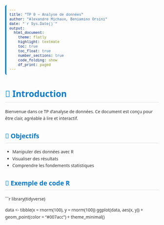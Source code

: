 ```yaml
---
title: "TP 0 — Analyse de données"
author: "Alexandre Michaux, Beniamino Orsini"
date: "`r Sys.Date()`"
output:
  html_document:
    theme: flatly
    highlight: textmate
    toc: true
    toc_float: true
    number_sections: true
    code_folding: show
    df_print: paged
---
```


<style>
body {
  background-color: #fdfdfd;
  color: #333;
  font-family: 'Segoe UI', 'Helvetica Neue', sans-serif;
  line-height: 1.6;
  padding: 20px;
}

h1, h2, h3 {
  color: #007acc;
  border-bottom: 1px solid #ddd;
  padding-bottom: 5px;
}

a {
  color: #007acc;
  text-decoration: none;
}

a:hover {
  text-decoration: underline;
}

code {
  background-color: #f5f5f5;
  color: #d6336c;
  padding: 2px 6px;
  border-radius: 4px;
  font-family: 'Courier New', monospace;
}

pre {
  background-color: #f5f5f5;
  padding: 10px;
  border-left: 4px solid #007acc;
  overflow-x: auto;
  border-radius: 6px;
}

table {
  border-collapse: collapse;
  width: 100%;
  margin-top: 20px;
}

th, td {
  border: 1px solid #ccc;
  padding: 8px;
  text-align: left;
}

th {
  background-color: #e9f5ff;
  color: #007acc;
}

tr:nth-child(even) {
  background-color: #f9f9f9;
}

::-webkit-scrollbar {
  width: 8px;
}

::-webkit-scrollbar-thumb {
  background: #007acc;
  border-radius: 4px;
}
</style>

# 📘 Introduction

Bienvenue dans ce TP d’analyse de données. Ce document est conçu pour être clair, agréable à lire et interactif.

## 🎯 Objectifs

- Manipuler des données avec R
- Visualiser des résultats
- Comprendre les fondements statistiques

## 🧪 Exemple de code R

```r
library(tidyverse)

data <- tibble(x = rnorm(100), y = rnorm(100))
ggplot(data, aes(x, y)) +
  geom_point(color = "#007acc") +
  theme_minimal()
